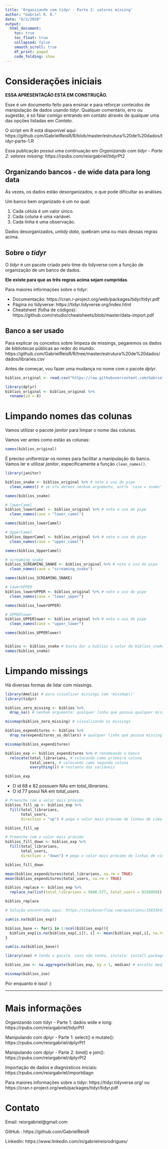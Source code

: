 ```yaml
---
title: 'Organizando com tidyr - Parte 2: valores missing'
author: "Gabriel R. R."
date: "8/2/2020"
output: 
  html_document:
    toc: true
    toc_float: true
    collapsed: false
    smooth_scroll: true
    df_print: paged
    code_folding: show
---
```


# Considerações iniciais

**ESSA APRESENTAÇÃO ESTÁ EM CONSTRUÇÃO.**

Esse é um documento feito para ensinar e para reforçar conteúdos de manipulação de dados usando _tidyr_. Qualquer comentário, erro ou sugestão, é só falar comigo entrando em contato através de qualquer uma das opções listadas em *Contato*.

O script em R está disponível aqui: https://github.com/GabrielReisR/R/blob/master/estrutura%20de%20dados/tidyr-parte-1.R

Essa publicação possui uma continuação em *Organizando com tidyr - Parte 2: valores missing*: https://rpubs.com/reisrgabriel/tidyrPt2

## Organizando bancos - de wide data para long data
Às vezes, os dados estão desorganizados, o que pode dificultar as análises.

Um banco bem organizado é um no qual:

1. Cada célula é um valor único.
1. Cada coluna é uma variável.
1. Cada linha é uma observação.

Dados desorganizados, *untidy data*, quebram uma ou mais dessas regras acima.

## Sobre o _tidyr_

O _tidyr_ é um pacote criado pelo time do tidyverse com a função de organização de um banco de dados.

**Ele existe para que as três regras acima sejam cumpridas**.

Para maiores informações sobre o tidyr: 

* Documentação: https://cran.r-project.org/web/packages/tidyr/tidyr.pdf
* Página no tidyverse: https://tidyr.tidyverse.org/index.html
* Cheatsheet (folha de códigos): https://github.com/rstudio/cheatsheets/blob/master/data-import.pdf

## Banco a ser usado

Para explicar os conceitos sobre limpeza de missings, pegaremos os dados de bibliotecas públicas ao redor do mundo: https://github.com/GabrielReisR/R/tree/master/estrutura%20de%20dados/dados/libraries.csv

Antes de começar, vou fazer uma mudança  no nome com o pacote *dplyr*.

```r
biblios_original <- read.csv("https://raw.githubusercontent.com/GabrielReisR/R/master/estrutura%20de%20dados/dados/libraries.csv")

library(dplyr)
biblios_original <- biblios_original %>%
  rename(id = X)
```


# Limpando nomes das colunas
Vamos utilizar o pacote *janitor* para limpar o nome das colunas.

Vamos ver antes como estão as colunas:

```r
names(biblios_original)
```

É preciso uniformizar os nomes para facilitar a manipulação do banco. Vamos ler e utilizar *janitor*, especificamente a função `clean_names()`.

```r
library(janitor)

biblios_snake <- biblios_original %>% # note o uso do pipe
  clean_names() # se n?o dermos nenhum argumento, ent?o 'case = snake'

names(biblios_snake)

# lowerCamel
biblios_lowerCamel <- biblios_original %>% # note o uso do pipe
  clean_names(case = "lower_camel")

names(biblios_lowerCamel)

# UpperCamel
biblios_UpperCamel <- biblios_original %>% # note o uso do pipe
  clean_names(case = "upper_camel")

names(biblios_UpperCamel)

# screaming_snake
biblios_SCREAMING_SNAKE <- biblios_original %>% # note o uso do pipe
  clean_names(case = "screaming_snake")

names(biblios_SCREAMING_SNAKE)

# lowerUPPER
biblios_lowerUPPER <- biblios_original %>% # note o uso do pipe
  clean_names(case = "lower_upper")

names(biblios_lowerUPPER)

# UPPERlower
biblios_UPPERlower <- biblios_original %>% # note o uso do pipe
  clean_names(case = "upper_lower")

names(biblios_UPPERlower)


biblios <- biblios_snake # basta dar a biblios o valor de biblios_snake
names(biblios_snake)
```

# Limpando missings

Há diversas formas de lidar com missings.

```r
library(Amelia) # para visualizar missings com 'missmap()'
library(tidyr)

biblios_zero_missing <- biblios %>% 
  drop_na() # nenhum argumento: qualquer linha que possua qualquer missing é excluída

missmap(biblios_zero_missing) # visualizando os missings
```

```r
biblios_expenditures <- biblios %>% 
  drop_na(expenditures_us_dollars) # qualquer linha que possua missing nessa coluna é excluída

missmap(biblios_expenditures)
```

```r
biblios_exp <- biblios_expenditures %>% # renomeando o banco
  relocate(total_librarians, # colocando como primeira coluna
           total_users, # colocando como segunda coluna
           everything()) # restante das variáveis 

biblios_exp
```

* O id 68 e 82 possuem NAs em *total_librarians*.
* O id 77 posui NA em *total_users*.

```r
# Preenche com o valor mais próximo
biblios_fill_up <- biblios_exp %>%
  fill(total_librarians,
       total_users,
       direction = "up") # pega o valor mais próximo de linhas de cima ('up')

biblios_fill_up
```

```r
# Preenche com o valor mais próximo
biblios_fill_down <- biblios_exp %>%
  fill(total_librarians,
       total_users,
       direction = "down") # pega o valor mais próximo de linhas de cima ('up')

biblios_fill_down
```


```r
mean(biblios_expenditures$total_librarians, na.rm = TRUE)
mean(biblios_expenditures$total_users, na.rm = TRUE)

biblios_replace <- biblios_exp %>% 
  replace_na(list(total_librarians = 5688.577, total_users = 9156959))

biblios_replace
```

```r
# Solução encontrada aqui: https://stackoverflow.com/questions/25835643/replace-missing-values-with-column-mean

sum(is.na(biblios_exp))

biblios_base <- for(i in 1:ncol(biblios_exp)){
  biblios_exp[is.na(biblios_exp[,i]), i] <- mean(biblios_exp[,i], na.rm = TRUE)
}

sum(is.na(biblios_base))

```

```r

library(zoo) # lendo o pacote. caso não tenha, instale: install.packages("zoo")

biblios_zoo <- na.aggregate(biblios_exp, by = 1, median) # escolhi mediana, e não média

missmap(biblios_zoo)

```
Por enquanto é isso! :)

---

# Mais informações
Organizando com tidyr - Parte 1: dados wide e long: https://rpubs.com/reisrgabriel/tidyrPt1

Manipulando com dplyr - Parte 1: select() e mutate(): https://rpubs.com/reisrgabriel/dplyrPt1

Manipulando com dplyr - Parte 2: bind() e join(): https://rpubs.com/reisrgabriel/dplyrPt2

Importação de dados e diagnósticos iniciais: https://rpubs.com/reisrgabriel/importdiagn

Para maiores informações sobre o tidyr: https://tidyr.tidyverse.org/ ou https://cran.r-project.org/web/packages/tidyr/tidyr.pdf

# Contato
Email: reisrgabriel@gmail.com

GitHub : https://github.com/GabrielReisR

LinkedIn: https://www.linkedin.com/in/gabrielreisrodrigues/